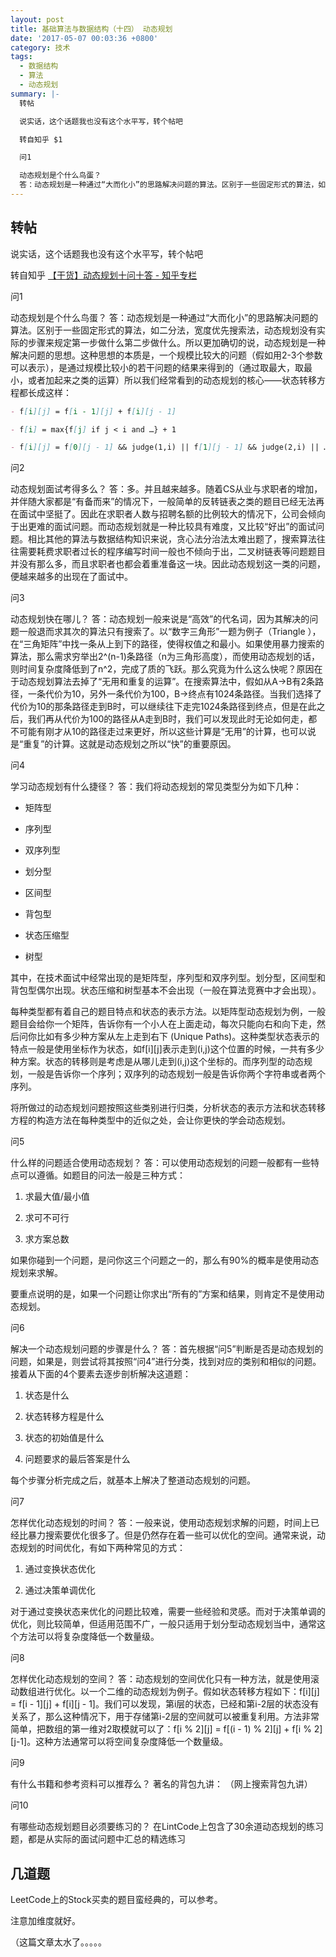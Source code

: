 ```yaml
---
layout: post
title: 基础算法与数据结构（十四） 动态规划
date: '2017-05-07 00:03:36 +0800'
category: 技术
tags:
  - 数据结构
  - 算法
  - 动态规划
summary: |-
  转帖

  说实话，这个话题我也没有这个水平写，转个帖吧

  转自知乎 $1

  问1

  动态规划是个什么鸟蛋？
  答：动态规划是一种通过“大而化小”的思路解决问题的算法。区别于一些固定形式的算法，如二分法，宽...
---
```


## 转帖

说实话，这个话题我也没有这个水平写，转个帖吧

转自知乎 [【干货】动态规划十问十答 - 知乎专栏](https://zhuanlan.zhihu.com/p/26743197)

问1

动态规划是个什么鸟蛋？
答：动态规划是一种通过“大而化小”的思路解决问题的算法。区别于一些固定形式的算法，如二分法，宽度优先搜索法，动态规划没有实际的步骤来规定第一步做什么第二步做什么。所以更加确切的说，动态规划是一种解决问题的思想。这种思想的本质是，一个规模比较大的问题（假如用2-3个参数可以表示），是通过规模比较小的若干问题的结果来得到的（通过取最大，取最小，或者加起来之类的运算）所以我们经常看到的动态规划的核心——状态转移方程都长成这样：

```markdown
- f[i][j] = f[i - 1][j] + f[i][j - 1]

- f[i] = max{f[j] if j < i and …} + 1

- f[i][j] = f[0][j - 1] && judge(1,i) || f[1][j - 1] && judge(2,i) || …
```

问2

动态规划面试考得多么？
答：多。并且越来越多。随着CS从业与求职者的增加，并伴随大家都是“有备而来”的情况下，一般简单的反转链表之类的题目已经无法再在面试中坚挺了。因此在求职者人数与招聘名额的比例较大的情况下，公司会倾向于出更难的面试问题。而动态规划就是一种比较具有难度，又比较“好出”的面试问题。相比其他的算法与数据结构知识来说，贪心法分治法太难出题了，搜索算法往往需要耗费求职者过长的程序编写时间一般也不倾向于出，二叉树链表等问题题目并没有那么多，而且求职者也都会着重准备这一块。因此动态规划这一类的问题，便越来越多的出现在了面试中。

问3

动态规划快在哪儿？
答：动态规划一般来说是“高效”的代名词，因为其解决的问题一般退而求其次的算法只有搜索了。以“数字三角形”一题为例子（Triangle ），在“三角矩阵”中找一条从上到下的路径，使得权值之和最小。如果使用暴力搜索的算法，那么需求穷举出2^(n-1)条路径（n为三角形高度），而使用动态规划的话，则时间复杂度降低到了n^2，完成了质的飞跃。那么究竟为什么这么快呢？原因在于动态规划算法去掉了“无用和重复的运算”。在搜索算法中，假如从A->B有2条路径，一条代价为10，另外一条代价为100，B->终点有1024条路径。当我们选择了代价为10的那条路径走到B时，可以继续往下走完1024条路径到终点，但是在此之后，我们再从代价为100的路径从A走到B时，我们可以发现此时无论如何走，都不可能有刚才从10的路径走过来更好，所以这些计算是“无用”的计算，也可以说是“重复”的计算。这就是动态规划之所以“快”的重要原因。

问4

学习动态规划有什么捷径？
答：我们将动态规划的常见类型分为如下几种：

- 矩阵型

- 序列型

- 双序列型

- 划分型

- 区间型

- 背包型

- 状态压缩型

- 树型

其中，在技术面试中经常出现的是矩阵型，序列型和双序列型。划分型，区间型和背包型偶尔出现。状态压缩和树型基本不会出现（一般在算法竞赛中才会出现）。

每种类型都有着自己的题目特点和状态的表示方法。以矩阵型动态规划为例，一般题目会给你一个矩阵，告诉你有一个小人在上面走动，每次只能向右和向下走，然后问你比如有多少种方案从左上走到右下 (Unique Paths)。这种类型状态表示的特点一般是使用坐标作为状态，如f[i][j]表示走到(i,j)这个位置的时候，一共有多少种方案。状态的转移则是考虑是从哪儿走到(i,j)这个坐标的。而序列型的动态规划，一般是告诉你一个序列；双序列的动态规划一般是告诉你两个字符串或者两个序列。

将所做过的动态规划问题按照这些类别进行归类，分析状态的表示方法和状态转移方程的构造方法在每种类型中的近似之处，会让你更快的学会动态规划。

问5

什么样的问题适合使用动态规划？
答：可以使用动态规划的问题一般都有一些特点可以遵循。如题目的问法一般是三种方式：

1. 求最大值/最小值

2. 求可不可行

3. 求方案总数

如果你碰到一个问题，是问你这三个问题之一的，那么有90%的概率是使用动态规划来求解。

要重点说明的是，如果一个问题让你求出“所有的”方案和结果，则肯定不是使用动态规划。

问6

解决一个动态规划问题的步骤是什么？
答：首先根据“问5”判断是否是动态规划的问题，如果是，则尝试将其按照“问4”进行分类，找到对应的类别和相似的问题。接着从下面的4个要素去逐步剖析解决这道题：

1. 状态是什么

2. 状态转移方程是什么

3. 状态的初始值是什么

4. 问题要求的最后答案是什么

每个步骤分析完成之后，就基本上解决了整道动态规划的问题。

问7

怎样优化动态规划的时间？
答：一般来说，使用动态规划求解的问题，时间上已经比暴力搜索要优化很多了。但是仍然存在着一些可以优化的空间。通常来说，动态规划的时间优化，有如下两种常见的方式：

1. 通过变换状态优化

2. 通过决策单调优化

对于通过变换状态来优化的问题比较难，需要一些经验和灵感。而对于决策单调的优化，则比较简单，但适用范围不广，一般只适用于划分型动态规划当中，通常这个方法可以将复杂度降低一个数量级。

问8

怎样优化动态规划的空间？
答：动态规划的空间优化只有一种方法，就是使用滚动数组进行优化。以一个二维的动态规划为例子。假如状态转移方程如下：f[i][j] = f[i - 1][j] + f[i][j - 1]。我们可以发现，第i层的状态，已经和第i-2层的状态没有关系了，那么这种情况下，用于存储第i-2层的空间就可以被重复利用。方法非常简单，把数组的第一维对2取模就可以了：f[i % 2][j] = f[(i - 1) % 2][j] + f[i % 2][j-1]。这种方法通常可以将空间复杂度降低一个数量级。

问9

有什么书籍和参考资料可以推荐么？
著名的背包九讲：
（网上搜索背包九讲）

问10

有哪些动态规划题目必须要练习的？
在LintCode上包含了30余道动态规划的练习题，都是从实际的面试问题中汇总的精选练习

## 几道题

LeetCode上的Stock买卖的题目蛮经典的，可以参考。

注意加维度就好。

（这篇文章太水了。。。。。
